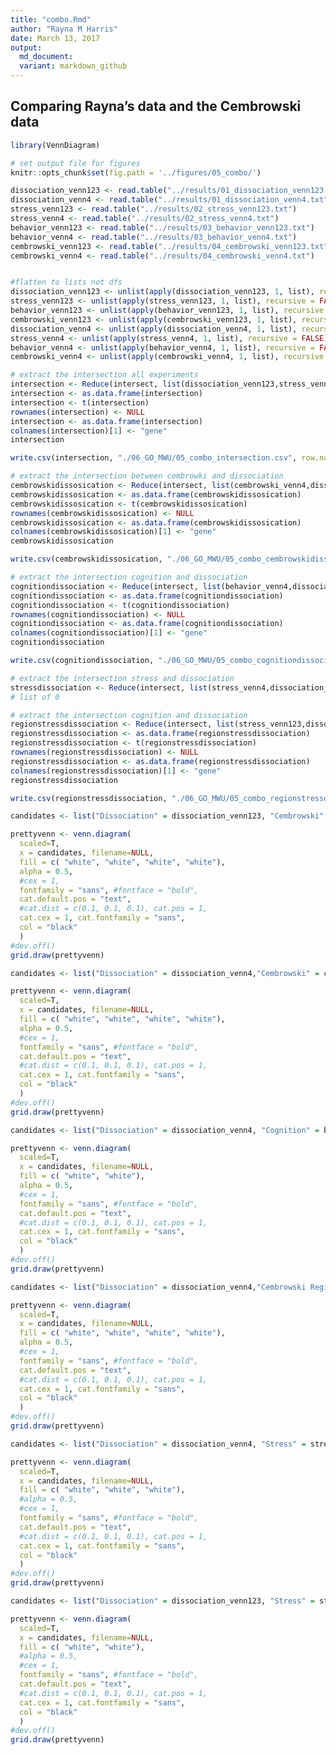 ```yaml
---
title: "combo.Rmd"
author: "Rayna M Harris"
date: March 13, 2017
output:
  md_document:
  variant: markdown_github
---
```

## Comparing Rayna's data and the Cembrowski data
  
```r
library(VennDiagram)

# set output file for figures 
knitr::opts_chunk$set(fig.path = '../figures/05_combo/')
```


```r
dissociation_venn123 <- read.table("../results/01_dissociation_venn123.txt")
dissociation_venn4 <- read.table("../results/01_dissociation_venn4.txt")
stress_venn123 <- read.table("../results/02_stress_venn123.txt")
stress_venn4 <- read.table("../results/02_stress_venn4.txt")
behavior_venn123 <- read.table("../results/03_behavior_venn123.txt")
behavior_venn4 <- read.table("../results/03_behavior_venn4.txt")
cembrowski_venn123 <- read.table("../results/04_cembrowski_venn123.txt")
cembrowski_venn4 <- read.table("../results/04_cembrowski_venn4.txt")


#flatten to lists not dfs
dissociation_venn123 <- unlist(apply(dissociation_venn123, 1, list), recursive = FALSE)
stress_venn123 <- unlist(apply(stress_venn123, 1, list), recursive = FALSE)
behavior_venn123 <- unlist(apply(behavior_venn123, 1, list), recursive = FALSE)
cembrowski_venn123 <- unlist(apply(cembrowski_venn123, 1, list), recursive = FALSE)
dissociation_venn4 <- unlist(apply(dissociation_venn4, 1, list), recursive = FALSE)
stress_venn4 <- unlist(apply(stress_venn4, 1, list), recursive = FALSE)
behavior_venn4 <- unlist(apply(behavior_venn4, 1, list), recursive = FALSE)
cembrowski_venn4 <- unlist(apply(cembrowski_venn4, 1, list), recursive = FALSE)
```


```r
# extract the intersection all experiments
intersection <- Reduce(intersect, list(dissociation_venn123,stress_venn123,behavior_venn123, cembrowski_venn123))
intersection <- as.data.frame(intersection)
intersection <- t(intersection)
rownames(intersection) <- NULL
intersection <- as.data.frame(intersection)
colnames(intersection)[1] <- "gene"
intersection

write.csv(intersection, "./06_GO_MWU/05_combo_intersection.csv", row.names = F)

# extract the intersection between cembrowki and dissociation
cembrowskidissosication <- Reduce(intersect, list(cembrowski_venn4,dissociation_venn4))
cembrowskidissosication <- as.data.frame(cembrowskidissosication)
cembrowskidissosication <- t(cembrowskidissosication)
rownames(cembrowskidissosication) <- NULL
cembrowskidissosication <- as.data.frame(cembrowskidissosication)
colnames(cembrowskidissosication)[1] <- "gene"
cembrowskidissosication

write.csv(cembrowskidissosication, "./06_GO_MWU/05_combo_cembrowskidissosication.csv", row.names = F)

# extract the intersection cognition and dissociation
cognitiondissociation <- Reduce(intersect, list(behavior_venn4,dissociation_venn4))
cognitiondissociation <- as.data.frame(cognitiondissociation)
cognitiondissociation <- t(cognitiondissociation)
rownames(cognitiondissociation) <- NULL
cognitiondissociation <- as.data.frame(cognitiondissociation)
colnames(cognitiondissociation)[1] <- "gene"
cognitiondissociation

write.csv(cognitiondissociation, "./06_GO_MWU/05_combo_cognitiondissociation.csv", row.names = F)

# extract the intersection stress and dissociation
stressdissociation <- Reduce(intersect, list(stress_venn4,dissociation_venn4))
# list of 0

# extract the intersection cognition and dissociation
regionstressdissociation <- Reduce(intersect, list(stress_venn123,dissociation_venn123))
regionstressdissociation <- as.data.frame(regionstressdissociation)
regionstressdissociation <- t(regionstressdissociation)
rownames(regionstressdissociation) <- NULL
regionstressdissociation <- as.data.frame(regionstressdissociation)
colnames(regionstressdissociation)[1] <- "gene"
regionstressdissociation

write.csv(regionstressdissociation, "./06_GO_MWU/05_combo_regionstressdissociation.csv", row.names = F)

```

```r
candidates <- list("Dissociation" = dissociation_venn123, "Cembrowski" = cembrowski_venn123, "Stress" = stress_venn123, "Cognition" = behavior_venn123)

prettyvenn <- venn.diagram(
  scaled=T,
  x = candidates, filename=NULL, 
  fill = c( "white", "white", "white", "white"),
  alpha = 0.5,
  #cex = 1, 
  fontfamily = "sans", #fontface = "bold",
  cat.default.pos = "text",
  #cat.dist = c(0.1, 0.1, 0.1), cat.pos = 1,
  cat.cex = 1, cat.fontfamily = "sans",
  col = "black"
  )
#dev.off()
grid.draw(prettyvenn)
```

```r
candidates <- list("Dissociation" = dissociation_venn4,"Cembrowski" = cembrowski_venn4, "Stress" = stress_venn4, "Cognition" = behavior_venn4)

prettyvenn <- venn.diagram(
  scaled=T,
  x = candidates, filename=NULL, 
  fill = c( "white", "white", "white", "white"),
  alpha = 0.5,
  #cex = 1, 
  fontfamily = "sans", #fontface = "bold",
  cat.default.pos = "text",
  #cat.dist = c(0.1, 0.1, 0.1), cat.pos = 1,
  cat.cex = 1, cat.fontfamily = "sans",
  col = "black"
  )
#dev.off()
grid.draw(prettyvenn)
```

```r
candidates <- list("Dissociation" = dissociation_venn4, "Cognition" = behavior_venn4)

prettyvenn <- venn.diagram(
  scaled=T,
  x = candidates, filename=NULL, 
  fill = c( "white", "white"),
  alpha = 0.5,
  #cex = 1, 
  fontfamily = "sans", #fontface = "bold",
  cat.default.pos = "text",
  #cat.dist = c(0.1, 0.1, 0.1), cat.pos = 1,
  cat.cex = 1, cat.fontfamily = "sans",
  col = "black"
  )
#dev.off()
grid.draw(prettyvenn)
```


```r
candidates <- list("Dissociation" = dissociation_venn4,"Cembrowski Region" = cembrowski_venn123, "Cognition" = behavior_venn4, "Dorsal vs venral" = cembrowski_venn4)

prettyvenn <- venn.diagram(
  scaled=T,
  x = candidates, filename=NULL, 
  fill = c( "white", "white", "white", "white"),
  alpha = 0.5,
  #cex = 1, 
  fontfamily = "sans", #fontface = "bold",
  cat.default.pos = "text",
  #cat.dist = c(0.1, 0.1, 0.1), cat.pos = 1,
  cat.cex = 1, cat.fontfamily = "sans",
  col = "black"
  )
#dev.off()
grid.draw(prettyvenn)
```

```r
candidates <- list("Dissociation" = dissociation_venn4, "Stress" = stress_venn4, "Cognition" = behavior_venn4)

prettyvenn <- venn.diagram(
  scaled=T,
  x = candidates, filename=NULL, 
  fill = c( "white", "white", "white"),
  #alpha = 0.5,
  #cex = 1, 
  fontfamily = "sans", #fontface = "bold",
  cat.default.pos = "text",
  #cat.dist = c(0.1, 0.1, 0.1), cat.pos = 1,
  cat.cex = 1, cat.fontfamily = "sans",
  col = "black"
  )
#dev.off()
grid.draw(prettyvenn)
```

```r
candidates <- list("Dissociation" = dissociation_venn123, "Stress" = stress_venn123)

prettyvenn <- venn.diagram(
  scaled=T,
  x = candidates, filename=NULL, 
  fill = c( "white", "white"),
  #alpha = 0.5,
  #cex = 1, 
  fontfamily = "sans", #fontface = "bold",
  cat.default.pos = "text",
  #cat.dist = c(0.1, 0.1, 0.1), cat.pos = 1,
  cat.cex = 1, cat.fontfamily = "sans",
  col = "black"
  )
#dev.off()
grid.draw(prettyvenn)
```